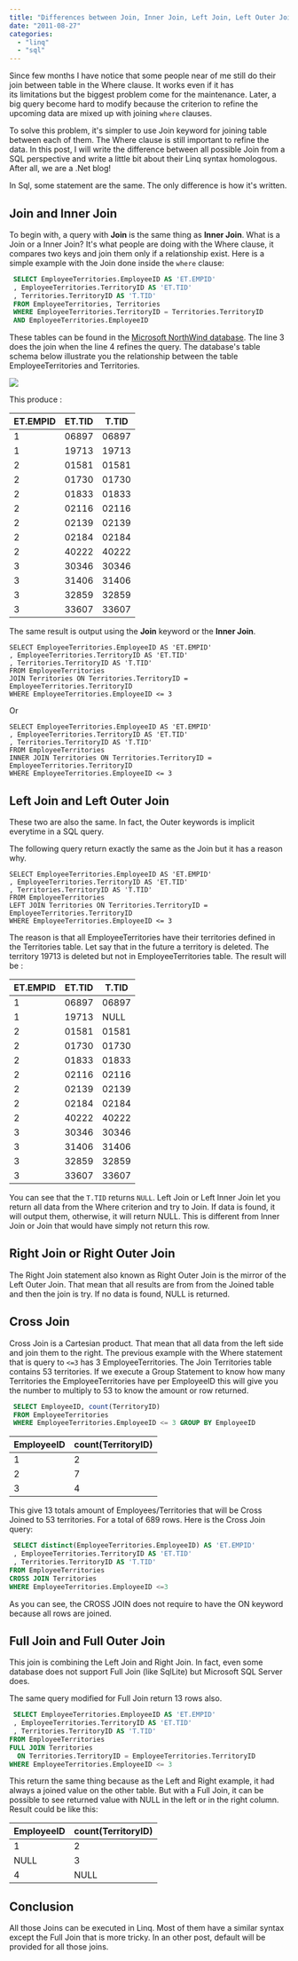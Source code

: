 ```yaml
---
title: "Differences between Join, Inner Join, Left Join, Left Outer Join, Right Join, etc"
date: "2011-08-27"
categories: 
  - "linq"
  - "sql"
---
```


Since few months I have notice that some people near of me still do their join between table in the Where clause. It works even if it has its limitations but the biggest problem come for the maintenance. Later, a big query become hard to modify because the criterion to refine the upcoming data are mixed up with joining `where` clauses.

To solve this problem, it's simpler to use Join keyword for joining table between each of them. The Where clause is still important to refine the data. In this post, I will write the difference between all possible Join from a SQL perspective and write a little bit about their Linq syntax homologous. After all, we are a .Net blog!

In Sql, some statement are the same. The only difference is how it's written.

## Join and Inner Join

To begin with, a query with **Join** is the same thing as **Inner Join**. What is a Join or a Inner Join? It's what people are doing with the Where clause, it compares two keys and join them only if a relationship exist. Here is a simple example with the Join done inside the `where` clause:


```sql
 SELECT EmployeeTerritories.EmployeeID AS 'ET.EMPID' 
 , EmployeeTerritories.TerritoryID AS 'ET.TID' 
 , Territories.TerritoryID AS 'T.TID' 
 FROM EmployeeTerritories, Territories 
 WHERE EmployeeTerritories.TerritoryID = Territories.TerritoryID 
 AND EmployeeTerritories.EmployeeID 
```


These tables can be found in the [Microsoft NorthWind database](http://www.microsoft.com/download/en/details.aspx?id=23654 "Microsoft NorthWind database"). The line 3 does the join when the line 4 refines the query. The database's table schema below illustrate you the relationship between the table EmployeeTerritories and Territories.

![](images/Territories-300x98.png)

This produce :


|ET.EMPID|ET.TID|T.TID|
|---|---|---|
|1|06897|06897|
|1|19713|19713|
|2|01581|01581|
|2|01730|01730|
|2|01833|01833|
|2|02116|02116|
|2|02139|02139|
|2|02184|02184|
|2|40222|40222|
|3|30346|30346|
|3|31406|31406|
|3|32859|32859|
|3|33607|33607|

The same result is output using the **Join** keyword or the **Inner Join**.

```
SELECT EmployeeTerritories.EmployeeID AS 'ET.EMPID' 
, EmployeeTerritories.TerritoryID AS 'ET.TID' 
, Territories.TerritoryID AS 'T.TID' 
FROM EmployeeTerritories 
JOIN Territories ON Territories.TerritoryID = EmployeeTerritories.TerritoryID 
WHERE EmployeeTerritories.EmployeeID <= 3 
```


Or

```
SELECT EmployeeTerritories.EmployeeID AS 'ET.EMPID' 
, EmployeeTerritories.TerritoryID AS 'ET.TID' 
, Territories.TerritoryID AS 'T.TID' 
FROM EmployeeTerritories 
INNER JOIN Territories ON Territories.TerritoryID = EmployeeTerritories.TerritoryID 
WHERE EmployeeTerritories.EmployeeID <= 3 
```


## Left Join and Left Outer Join

These two are also the same. In fact, the Outer keywords is implicit everytime in a SQL query.

The following query return exactly the same as the Join but it has a reason why.

```
SELECT EmployeeTerritories.EmployeeID AS 'ET.EMPID' 
, EmployeeTerritories.TerritoryID AS 'ET.TID' 
, Territories.TerritoryID AS 'T.TID' 
FROM EmployeeTerritories 
LEFT JOIN Territories ON Territories.TerritoryID = EmployeeTerritories.TerritoryID 
WHERE EmployeeTerritories.EmployeeID <= 3 
```


The reason is that all EmployeeTerritories have their territories defined in the Territories table. Let say that in the future a territory is deleted. The territory 19713 is deleted but not in EmployeeTerritories table. The result will be :

|ET.EMPID|ET.TID|T.TID|
|---|---|---|
|1|06897|06897|
|1|19713|NULL|
|2|01581|01581|
|2|01730|01730|
|2|01833|01833|
|2|02116|02116|
|2|02139|02139|
|2|02184|02184|
|2|40222|40222|
|3|30346|30346|
|3|31406|31406|
|3|32859|32859|
|3|33607|33607|

You can see that the `T.TID` returns `NULL`. Left Join or Left Inner Join let you return all data from the Where criterion and try to Join. If data is found, it will output them, otherwise, it will return NULL. This is different from Inner Join or Join that would have simply not return this row.

## Right Join or Right Outer Join

The Right Join statement also known as Right Outer Join is the mirror of the Left Outer Join. That mean that all results are from from the Joined table and then the join is try. If no data is found, NULL is returned.

## Cross Join

Cross Join is a Cartesian product. That mean that all data from the left side and join them to the right. The previous example with the Where statement that is query to `<=3` has 3 EmployeeTerritories. The Join Territories table contains 53 territories. If we execute a Group Statement to know how many Territories the EmployeeTerritories have per EmployeeID this will give you the number to multiply to 53 to know the amount or row returned.


```sql
 SELECT EmployeeID, count(TerritoryID) 
 FROM EmployeeTerritories 
 WHERE EmployeeTerritories.EmployeeID <= 3 GROUP BY EmployeeID 
```


|EmployeeID|count(TerritoryID)|
|---|---|
|1|2|
|2|7|
|3|4|

This give 13 totals amount of Employees/Territories that will be Cross Joined to 53 territories. For a total of 689 rows. Here is the Cross Join query:


```sql
 SELECT distinct(EmployeeTerritories.EmployeeID) AS 'ET.EMPID' 
 , EmployeeTerritories.TerritoryID AS 'ET.TID' 
 , Territories.TerritoryID AS 'T.TID' 
FROM EmployeeTerritories 
CROSS JOIN Territories 
WHERE EmployeeTerritories.EmployeeID <=3 
```


As you can see, the CROSS JOIN does not require to have the ON keyword because all rows are joined.

## Full Join and Full Outer Join

This join is combining the Left Join and Right Join. In fact, even some database does not support Full Join (like SqlLite) but Microsoft SQL Server does.

The same query modified for Full Join return 13 rows also. 

```sql
 SELECT EmployeeTerritories.EmployeeID AS 'ET.EMPID' 
 , EmployeeTerritories.TerritoryID AS 'ET.TID' 
 , Territories.TerritoryID AS 'T.TID' 
FROM EmployeeTerritories 
FULL JOIN Territories 
  ON Territories.TerritoryID = EmployeeTerritories.TerritoryID 
WHERE EmployeeTerritories.EmployeeID <= 3 
```
 
This return the same thing because as the Left and Right example, it had always a joined value on the other table. But with a Full Join, it can be possible to see returned value with NULL in the left or in the right column. Result could be like this:

|EmployeeID|count(TerritoryID)|
|---|---|
|1    | 2|
|NULL | 3|
|4    | NULL|

## Conclusion

All those Joins can be executed in Linq. Most of them have a similar syntax except the Full Join that is more tricky. In an other post, default will be provided for all those joins.
